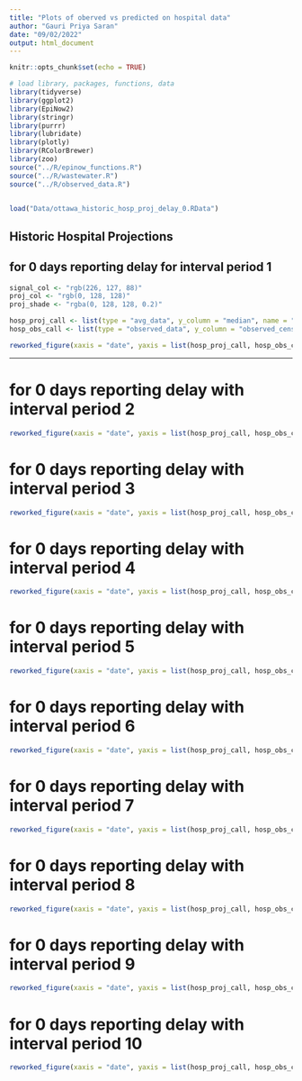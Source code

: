 ```yaml
---
title: "Plots of oberved vs predicted on hospital data"
author: "Gauri Priya Saran"
date: "09/02/2022"
output: html_document
---
```


```r
knitr::opts_chunk$set(echo = TRUE)
```

```r
# load library, packages, functions, data
library(tidyverse)
library(ggplot2)
library(EpiNow2)
library(stringr)
library(purrr)
library(lubridate)
library(plotly)
library(RColorBrewer)
library(zoo)
source("../R/epinow_functions.R")
source("../R/wastewater.R")
source("../R/observed_data.R")


load("Data/ottawa_historic_hosp_proj_delay_0.RData")
```

## Historic Hospital Projections 
## for 0 days reporting delay for interval period 1

```r
signal_col <- "rgb(226, 127, 88)"
proj_col <- "rgb(0, 128, 128)"
proj_shade <- "rgba(0, 128, 128, 0.2)"

hosp_proj_call <- list(type = "avg_data", y_column = "median", name = "Historic projected hospital cases", short_name = "projections", color = proj_col, width = 4)
hosp_obs_call <- list(type = "observed_data", y_column = "observed_census_ICU_p_acute_care", name = "Observed historic hospital cases", short_name = "Daily signal", color = signal_col, opacity = 0.5)

reworked_figure(xaxis = "date", yaxis = list(hosp_proj_call, hosp_obs_call), error_bands = TRUE, error_data = c("upper_90", "lower_90"), error_col = proj_shade, titles = c(y = "Hospital cases", x = "Date", title = paste(paste("Hospital projections vs observed cases for reporting delay of 4 days", first(hosp_data_forecast[[1]][["date"]])), paste("to", last(hosp_data_forecast[[1]][["date"]])))), data = hosp_data_forecast[[1]], ticks = FALSE)
```

---


# for 0 days reporting delay with interval period 2

```r
reworked_figure(xaxis = "date", yaxis = list(hosp_proj_call, hosp_obs_call), error_bands = TRUE, error_data = c("upper_90", "lower_90"), error_col = proj_shade, titles = c(y = "Hospital cases", x = "Date", title = paste(paste("Hospital projections vs observed cases 4 days delay", first(hosp_data_forecast[[2]][["date"]])), paste("to", last(hosp_data_forecast[[2]][["date"]])))), data = hosp_data_forecast[[2]], ticks = FALSE)
```





# for 0 days reporting delay with interval period 3

```r

reworked_figure(xaxis = "date", yaxis = list(hosp_proj_call, hosp_obs_call), error_bands = TRUE, error_data = c("upper_90", "lower_90"), error_col = proj_shade, titles = c(y = "Hospital cases", x = "Date", title = paste(paste("Hospital projections vs observed cases for 4 days delay period", first(hosp_data_forecast[[3]][["date"]])), paste("to", last(hosp_data_forecast[[3]][["date"]])))), data = hosp_data_forecast[[3]], ticks = FALSE)
```



# for 0 days reporting delay with interval period 4

```r
reworked_figure(xaxis = "date", yaxis = list(hosp_proj_call, hosp_obs_call), error_bands = TRUE, error_data = c("upper_90", "lower_90"), error_col = proj_shade, titles = c(y = "Hospital cases", x = "Date", title = paste(paste("Hospital projections vs observed cases for 4 days delay period", first(hosp_data_forecast[[4]][["date"]])), paste("to", last(hosp_data_forecast[[4]][["date"]])))), data = hosp_data_forecast[[4]], ticks = FALSE)
```




# for 0 days reporting delay with interval period 5

```r
reworked_figure(xaxis = "date", yaxis = list(hosp_proj_call, hosp_obs_call), error_bands = TRUE, error_data = c("upper_90", "lower_90"), error_col = proj_shade, titles = c(y = "Hospital cases", x = "Date", title = paste(paste("Hospital projections vs observed cases for 4 days delay period", first(hosp_data_forecast[[5]][["date"]])), paste("to", last(hosp_data_forecast[[5]][["date"]])))), data = hosp_data_forecast[[5]], ticks = FALSE)
```




# for 0 days reporting delay with interval period 6

```r
reworked_figure(xaxis = "date", yaxis = list(hosp_proj_call, hosp_obs_call), error_bands = TRUE, error_data = c("upper_90", "lower_90"), error_col = proj_shade, titles = c(y = "Hospital cases", x = "Date", title = paste(paste("Hospital projections vs observed cases for 4 days delay period", first(hosp_data_forecast[[6]][["date"]])), paste("to", last(hosp_data_forecast[[6]][["date"]])))), data = hosp_data_forecast[[6]], ticks = FALSE)
```



# for 0 days reporting delay with interval period 7

```r
reworked_figure(xaxis = "date", yaxis = list(hosp_proj_call, hosp_obs_call), error_bands = TRUE, error_data = c("upper_90", "lower_90"), error_col = proj_shade, titles = c(y = "Hospital cases", x = "Date", title = paste(paste("Hospital projections vs observed cases for 4 days delay period", first(hosp_data_forecast[[7]][["date"]])), paste("to", last(hosp_data_forecast[[7]][["date"]])))), data = hosp_data_forecast[[7]], ticks = FALSE)
```




# for 0 days reporting delay with interval period 8

```r
reworked_figure(xaxis = "date", yaxis = list(hosp_proj_call, hosp_obs_call), error_bands = TRUE, error_data = c("upper_90", "lower_90"), error_col = proj_shade, titles = c(y = "Hospital cases", x = "Date", title = paste(paste("Hospital projections vs observed cases for 4 days delay period", first(hosp_data_forecast[[8]][["date"]])), paste("to", last(hosp_data_forecast[[8]][["date"]])))), data = hosp_data_forecast[[8]], ticks = FALSE)
```



# for 0 days reporting delay with interval period 9

```r
reworked_figure(xaxis = "date", yaxis = list(hosp_proj_call, hosp_obs_call), error_bands = TRUE, error_data = c("upper_90", "lower_90"), error_col = proj_shade, titles = c(y = "Hospital cases", x = "Date", title = paste(paste("Hospital projections vs observed cases for 4 days delay period", first(hosp_data_forecast[[9]][["date"]])), paste("to", last(hosp_data_forecast[[9]][["date"]])))), data = hosp_data_forecast[[9]], ticks = FALSE)
```






# for 0 days reporting delay with interval period 10

```r
reworked_figure(xaxis = "date", yaxis = list(hosp_proj_call, hosp_obs_call), error_bands = TRUE, error_data = c("upper_90", "lower_90"), error_col = proj_shade, titles = c(y = "Hospital cases", x = "Date", title = paste(paste("Hospital projections vs observed cases for 4 days delay period", first(hosp_data_forecast[[10]][["date"]])), paste("to", last(hosp_data_forecast[[10]][["date"]])))), data = hosp_data_forecast[[10]], ticks = FALSE)
```







